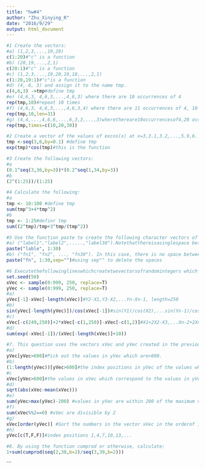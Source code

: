```yaml
---
title: "hw#4"
author: "Zhu_Xinying_R"
date: "2016/9/29"
output: html_document
---
```

```r
#1 Create the vectors:
#a) (1,2,3,...,19,20)
c(1:20)#"c" is a function
#b) (20,19,...,2,1)
c(20:1)#"c" is a function
#c) (1,2,3,...,19,20,19,18,...,2,1)
c(1:20,19:1)#"c"is a function
#d) (4, 6, 3) and assign it to the name tmp. 
c(4,6,3) ->tmp#define tmp
#e) (4,6,3, 4,6,3,...,4,6,3) where there are 10 occurrences of 4
rep(tmp,10)#repeat 10 times
#f) (4,6,3, 4,6,3,...,4,6,3,4) where there are 11 occurrences of 4, 10 occurrences of 6 and 10 occurrences of 3.
rep(tmp,10,len=31)
#g) (4,4,...,4,6,6,...,6,3,3,...,3)wherethereare10occurrencesof4,20 occurrences of 6 and 30 occurrences of 3.
rep(tmp,times=c(10,20,30))
```

```r
#2 Create a vector of the values of excos(x) at x=3,3.1,3.2,...,5.9,6.
tmp <-seq(3,6,by=0.1) #define tmp
exp(tmp)*cos(tmp)#this is the function
```


```r
#3 Create the following vectors:
#a 
(0.1^seq(3,36,by=3))*(0.2^seq(1,34,by=3))
#b
(2^(1:25))/(1:25)
```

```r
#4 Calculate the following:
#a
tmp <- 10:100 #define tmp
sum(tmp^3+4*tmp^2)
#b
tmp <- 1:25#definr tmp
sum((2^tmp)/tmp+3^tmp/(tmp^2))
```

```r
#5 Use the function paste to create the following character vectors of length 30:
#a) ("label1","label2",.....,"label30").Notethatthereisasinglespace between label and the number following.
paste("lable", 1:30)
#b) ("fn1", "fn2", ..., "fn30"). In this case, there is no space between fn and the number following.
paste("fn", 1:30,sep="")#using sep"" to delete the spaces

```

```r
#6 Executethefollowinglineswhichcreatetwovectorsofrandomintegers which are chosen with replacement from the integers 0, 1, . . . , 999. Both vectors have length 250.
set.seed(50)
xVec <- sample(0:999, 250, replace=T) 
yVec <- sample(0:999, 250, replace=T)
#a)
yVec[-1]-xVec[-length(xVec)]#Y2-X1,Y3-X2,...Yn-Xn-1, length=250
#b)
sin(yVec[-length(yVec)])/cos(xVec[-1])#sin(Y1)/cos(X2),...sin(Yn-1)/cos(Xn), and length=250
#c)
xVec[-c(249,250)]+2*xVec[-c(1,250)]-xVec[-c(1,2)]#X1+2X2-X3,...Xn-2+2Xn-1-Xn
#d)
sum(exp(-xVec[-1])/(xVec[-length(xVec)]+10))
```

```r
#7. This question uses the vectors xVec and yVec created in the previous question and the functions sort, order, mean, sqrt, sum and abs.
#a) 
yVec[yVec>600]#Pick out the values in yVec which are>600.
#b)
(1:length(yVec))[yVec>600]#the index positions in yVec of the values which are greater than 600
#c
xVec[yVec>600]#the values in xVec which correspond to the values in yVec which are > 600
#d)
sqrt(abs(xVec-mean(xVec)))
#e)
sum(yVec>max(yVec)-200) #values in yVec are within 200 of the maximum value of the terms in yVec
#f)
sum(xVec%%2==0) #xVec are divisible by 2
#g)
xVec[order(yVec)] #Sort the numbers in the vector xVec in the orderof increasing values in yVec
#h)
yVec[c(T,F,F)]#index positions 1,4,7,10,13,...
```

```r
#8. By using the function cumprod or otherwise, calculate:
1+sum(cumprod(seq(2,38,b=2)/seq(3,39,b=2)))
```

















```


